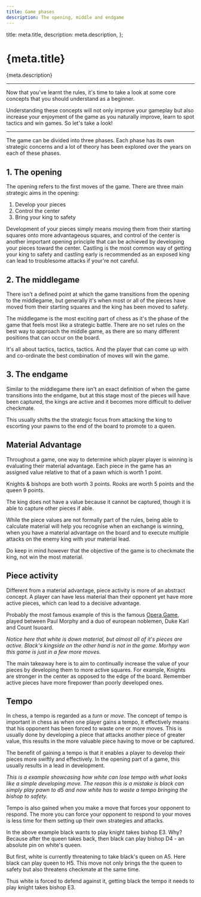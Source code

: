 ```yaml
---
title: Game phases
description: The opening, middle and endgame
---
```



  title: meta.title,
  description: meta.description,
};

<h1 id={meta.title.split(" ").join("-").toLowerCase()}>{meta.title}</h1>

<p className="lead">{meta.description}</p>

---

Now that you've learnt the rules, it's time to take a look at some core concepts that you should understand as a beginner.

Understanding these concepts will not only improve your gameplay but also increase your enjoyment of the game as you naturally improve, learn to spot tactics and win games. So let's take a look!

---

The game can be divided into three phases. Each phase has its own strategic concerns and a lot of theory has been explored over the years on each of these phases.

## 1. The opening

The opening refers to the first moves of the game. There are three main strategic aims in the opening:

1. Develop your pieces
2. Control the center
3. Bring your king to safety

Development of your pieces simply means moving them from their starting squares onto more advantageous squares, and control of the center is another important opening principle that can be achieved by developing your pieces toward the center. Castling is the most common way of getting your king to safety and castling early is recommended as an exposed king can lead to troublesome attacks if your're not careful.

## 2. The middlegame

There isn't a defined point at which the game transitions from the opening to the middlegame, but generally it's when most or all of the pieces have moved from their starting squares and the king has been moved to safety.

The middlegame is the most exciting part of chess as it's the phase of the game that feels most like a strategic battle. There are no set rules on the best way to approach the middle game, as there are so many different positions that can occur on the board.

It's all about tactics, tactics, tactics. And the player that can come up with and co-ordinate the best combination of moves will win the game.

## 3. The endgame

Similar to the middlegame there isn't an exact definition of when the game transitions into the endgame, but at this stage most of the pieces will have been captured, the kings are active and it becomes more difficult to deliver checkmate.

This usually shifts the the strategic focus from attacking the king to escorting your pawns to the end of the board to promote to a queen.

## Material Advantage

Throughout a game, one way to determine which player player is winning is evaluating their material advantage. Each piece in the game has an assigned value relative to that of a pawn which is worth 1 point.

Knights & bishops are both worth 3 points. Rooks are worth 5 points and the queen 9 points.

The king does not have a value because it cannot be captured, though it is able to capture other pieces if able.

While the piece values are not formally part of the rules, being able to calculate material will help you recognise when an exchange is winning, when you have a material advantage on the board and to execute multiple attacks on the enemy king with your material lead.

Do keep in mind however that the objective of the game is to checkmate the king, not win the most material.

## Piece activity

Different from a material advantage, piece activity is more of an abstract concept. A player can have less material than their opponent yet have more active pieces, which can lead to a decisive advantage.

Probably the most famous example of this is the famous [Opera Game](https://en.wikipedia.org/wiki/Opera_Game), played between Paul Morphy and a duo of european noblemen, Duke Karl and Count Isuoard.

<PlayMoves moves={operaGame} />

_Notice here that white is down material, but almost all of it's pieces are active. Black's kingside on the other hand is not in the game. Morhpy won this game is just in a few more moves._

The main takeaway here is to aim to continually increase the value of your pieces by developing them to more active squares. For example, Knights are stronger in the center as opposed to the edge of the board. Remember active pieces have more firepower than poorly developed ones.

## Tempo

In chess, a tempo is regarded as a _turn_ or _move_. The concept of tempo is important in chess as when one player gains a tempo, it effectively means that his opponent has been forced to waste one or more moves. This is usually done by developing a piece that attacks another piece of greater value, this results in the more valuable piece having to move or be captured.

The benefit of gaining a tempo is that it enables a player to develop their pieces more swiftly and effectively. In the opening part of a game, this usually results in a lead in development.

<PlayMoves moves={openingTempo} />

_This is a example showcasing how white can lose tempo with what looks like a simple developing move. The reason this is a mistake is black can simply play pawn to d5 and now white has to waste a tempo bringing the bishop to safety._

Tempo is also gained when you make a move that forces your opponent to respond. The more you can force your opponent to respond to your moves is less time for them setting up their own strategies and attacks.

<PlayMoves moves={gainingTempo} />

In the above example black wants to play knight takes bishop E3. Why? Because after the queen takes back, then black can play bishop D4 - an absolute pin on white's queen.

But first, white is currently threatening to take black's queen on A5. Here black can play queen to H5. This move not only brings the the queen to safety but also threatens checkmate at the same time.

Thus white is forced to defend against it, getting black the tempo it needs to play knight takes bishop E3.

